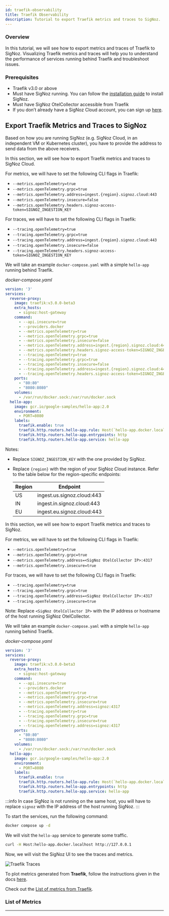 ```yaml
---
id: traefik-observability
title: Traefik Observability
description: Tutorial to export Traefik metrics and traces to SigNoz.
---
```



### Overview

In this tutorial, we will see how to export metrics and traces of Traefik to SigNoz.
Visualizing Traefik metrics and traces will help you to understand the performance
of services running behind Traefik and troubleshoot issues.

### Prerequisites

- Traefik v3.0 or above
- Must have SigNoz running. You can follow the [installation guide][1] to install SigNoz.
- Must have SigNoz OtelCollector accessible from Traefik
- If you don’t already have a SigNoz Cloud account, you can sign up [here][4].

## Export Traefik Metrics and Traces to SigNoz

Based on how you are running SigNoz (e.g. SigNoz Cloud, in an independent VM or Kubernetes cluster),
you have to provide the address to send data from the above receivers.

<Tabs>
<TabItem value="signoz-cloud" label="SigNoz Cloud" default>

In this section, we will see how to export Traefik metrics and traces to SigNoz Cloud.

For metrics, we will have to set the following CLI flags in Traefik:

- `--metrics.openTelemetry=true`
- `--metrics.openTelemetry.grpc=true`
- `--metrics.openTelemetry.address=ingest.{region}.signoz.cloud:443`
- `--metrics.openTelemetry.insecure=false`
- `--metrics.openTelemetry.headers.signoz-access-token=SIGNOZ_INGESTION_KEY`

For traces, we will have to set the following CLI flags in Traefik:

- `--tracing.openTelemetry=true`
- `--tracing.openTelemetry.grpc=true`
- `--tracing.openTelemetry.address=ingest.{region}.signoz.cloud:443`
- `--tracing.openTelemetry.insecure=false`
- `--tracing.openTelemetry.headers.signoz-access-token=SIGNOZ_INGESTION_KEY`

We will take an example `docker-compose.yaml` with a simple `hello-app`
running behind Traefik.

_docker-compose.yaml_

```yaml {13-14,18-19}
version: '3'
services:
  reverse-proxy:
    image: traefik:v3.0.0-beta3
    extra_hosts:
      - signoz:host-gateway
    command:
      - --api.insecure=true
      - --providers.docker
      - --metrics.openTelemetry=true
      - --metrics.openTelemetry.grpc=true
      - --metrics.openTelemetry.insecure=false
      - --metrics.openTelemetry.address=ingest.{region}.signoz.cloud:443
      - --metrics.openTelemetry.headers.signoz-access-token=SIGNOZ_INGESTION_KEY
      - --tracing.openTelemetry=true
      - --tracing.openTelemetry.grpc=true
      - --tracing.openTelemetry.insecure=false
      - --tracing.openTelemetry.address=ingest.{region}.signoz.cloud:443
      - --tracing.openTelemetry.headers.signoz-access-token=SIGNOZ_INGESTION_KEY
    ports:
      - "80:80"
      - "8080:8080"
    volumes:
      - /var/run/docker.sock:/var/run/docker.sock
  hello-app:
    image: gcr.io/google-samples/hello-app:2.0
    environment:
      - PORT=8080
    labels:
      traefik.enable: true
      traefik.http.routers.hello-app.rule: Host(`hello-app.docker.localhost`)
      traefik.http.routers.hello-app.entrypoints: http
      traefik.http.routers.hello-app.service: hello-app
```

Notes:
- Replace `SIGNOZ_INGESTION_KEY` with the one provided by SigNoz.
- Replace `{region}` with the region of your SigNoz Cloud instance.
  Refer to the table below for the region-specific endpoints:

  | Region	| Endpoint                   |
  | ------- | -------------------------- |
  | US      | ingest.us.signoz.cloud:443 |
  | IN      | ingest.in.signoz.cloud:443 |
  | EU      | ingest.eu.signoz.cloud:443 |

</TabItem>
<TabItem value="self-host" label="Self-Host">

In this section, we will see how to export Traefik metrics and traces to SigNoz.

For metrics, we will have to set the following CLI flags in Traefik:

- `--metrics.openTelemetry=true`
- `--metrics.openTelemetry.grpc=true`
- `--metrics.openTelemetry.address=<SigNoz OtelCollector IP>:4317`
- `--metrics.openTelemetry.insecure=true`

For traces, we will have to set the following CLI flags in Traefik:

- `--tracing.openTelemetry=true`
- `--tracing.openTelemetry.grpc=true`
- `--tracing.openTelemetry.address=<SigNoz OtelCollector IP>:4317`
- `--tracing.openTelemetry.insecure=true`

Note: Replace `<SigNoz OtelCollector IP>` with the IP address or hostname of the host running SigNoz OtelCollector.

We will take an example `docker-compose.yaml` with a simple `hello-app`
running behind Traefik.

_docker-compose.yaml_

```yaml {13,17}
version: '3'
services:
  reverse-proxy:
    image: traefik:v3.0.0-beta3
    extra_hosts:
      - signoz:host-gateway
    command:
      - --api.insecure=true
      - --providers.docker
      - --metrics.openTelemetry=true
      - --metrics.openTelemetry.grpc=true
      - --metrics.openTelemetry.insecure=true
      - --metrics.openTelemetry.address=signoz:4317
      - --tracing.openTelemetry=true
      - --tracing.openTelemetry.grpc=true
      - --tracing.openTelemetry.insecure=true
      - --tracing.openTelemetry.address=signoz:4317
    ports:
      - "80:80"
      - "8080:8080"
    volumes:
      - /var/run/docker.sock:/var/run/docker.sock
  hello-app:
    image: gcr.io/google-samples/hello-app:2.0
    environment:
      - PORT=8080
    labels:
      traefik.enable: true
      traefik.http.routers.hello-app.rule: Host(`hello-app.docker.localhost`)
      traefik.http.routers.hello-app.entrypoints: http
      traefik.http.routers.hello-app.service: hello-app
```

:::info
In case SigNoz is not running on the same host, you will have to replace `signoz`
with the IP address of the host running SigNoz.
:::

</TabItem>
</Tabs>

To start the services, run the following command:

```bash
docker compose up -d
```

We will visit the `hello-app` service to generate some traffic.

```bash
curl -H Host:hello-app.docker.localhost http://127.0.0.1
```

Now, we will visit the SigNoz UI to see the traces and metrics.

![Traefik Traces](/img/docs/tutorial/traefik-traces.webp)

To plot metrics generated from **Traefik**, follow the instructions
given in the docs [here][2].

Check out the [List of metrics from Traefik][3].

### List of Metrics

<TraefikMetrics />

---

[1]: https://signoz.io/docs/install/
[2]: https://signoz.io/docs/userguide/dashboards/
[3]: #list-of-metrics
[4]: https://signoz.io/teams/
